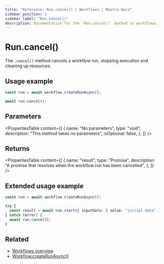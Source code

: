 ```yaml
---
title: "Reference: Run.cancel() | Workflows | Mastra Docs"
sidebar_position: 2
sidebar_label: "Run.cancel()"
description: Documentation for the `Run.cancel()` method in workflows, which cancels a workflow run.
---
```


# Run.cancel()

The `.cancel()` method cancels a workflow run, stopping execution and cleaning up resources.

## Usage example

```typescript showLineNumbers copy
const run = await workflow.createRunAsync();

await run.cancel();
```

## Parameters

<PropertiesTable
  content={[
    {
      name: "No parameters",
      type: "void",
      description: "This method takes no parameters",
      isOptional: false,
    },
  ]}
/>

## Returns

<PropertiesTable
  content={[
    {
      name: "result",
      type: "Promise<void>",
      description: "A promise that resolves when the workflow run has been cancelled",
    },
  ]}
/>

## Extended usage example

```typescript showLineNumbers copy
const run = await workflow.createRunAsync();

try {
  const result = await run.start({ inputData: { value: "initial data" } });
} catch (error) {
  await run.cancel();
}
```

## Related

- [Workflows overview](/workflows/overview#run-workflow)
- [Workflow.createRunAsync()](../workflow-methods/create-run)
